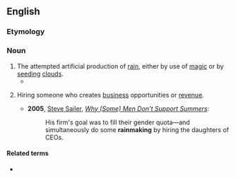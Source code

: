 ==English==
{{wikipedia}}

===Etymology===
{{compound|en|rain|making}}

===Noun===
{{en-noun|-}}

# The attempted artificial production of [[rain]], either by use of [[magic]] or by [[seeding]] [[cloud]]s.
#* {{quote-book|1=en|year=1936|author=Rollo Ahmed|title=The Black Art|publisher=Long|location=London|page=171|passage=There are endless varieties of '''rain-making''' practised by witch-doctors[.]}}
# {{lb|en|US|informal}} Hiring someone who creates [[business]] opportunities or [[revenue]].
#* '''2005''', [[w:Steve Sailer|Steve Sailer]], ''[https://web.archive.org/web/20110719175156/https://www.vdare.com/sailer/050306_summers.htm Why (Some) Men Don’t Support Summers]'':
#*: His firm's goal was to fill their gender quota—and simultaneously do some '''rainmaking''' by hiring the daughters of CEOs.

====Related terms====
* {{l|en|rainmaker}}